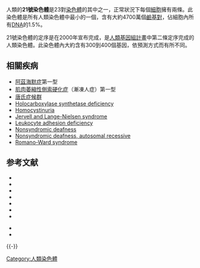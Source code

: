 {{染色體
|名称=21號染色體
|染色體圖=Chr-21.jpeg
|标题=21號染色體
|物種=''Homo sapiens''
|類型=[[體染色體|體染色體]]
|基因數量=200-400
}}

人類的'''21號染色體'''是23對[[染色體|染色體]]的其中之一，正常狀況下每個[[細胞|細胞]]擁有兩條。此染色體是所有人類染色體中最小的一個，含有大約4700萬個[[鹼基對|鹼基對]]，佔細胞內所有[[DNA|DNA]]的1.5%。

21號染色體的定序是在2000年宣布完成，是[[人類基因組計畫|人類基因組計畫]]中第二條定序完成的人類染色體。此染色體內大約含有300到400個基因，依預測方式而有所不同。

== 相關疾病 ==
* [[阿茲海默症|阿茲海默症]]第一型
* [[肌肉萎縮性側索硬化症|肌肉萎縮性側索硬化症]]（漸凍人症）第一型
* [[唐氏症候群|唐氏症候群]]
* [[Holocarboxylase_synthetase_deficiency|Holocarboxylase synthetase deficiency]]
* [[Homocystinuria|Homocystinuria]]
* [[Jervell_and_Lange-Nielsen_syndrome|Jervell and Lange-Nielsen syndrome]]
* [[Leukocyte_adhesion_deficiency|Leukocyte adhesion deficiency]]
* [[Nonsyndromic_deafness|Nonsyndromic deafness]]
* [[Nonsyndromic_deafness,_autosomal_recessive|Nonsyndromic deafness, autosomal recessive]]
* [[Romano-Ward_syndrome|Romano-Ward syndrome]]

== 参考文献 ==
* {{cite journal en| author=Antonarakis SE, Lyle R, Dermitzakis ET, Reymond A, Deutsch S | title=Chromosome 21 and down syndrome: from genomics to pathophysiology | journal=Nat Rev Genet | year=2004 | pages=725-38 | volume=5 | issue=10  | id=PMID 15510164}}
* {{cite journal en| author=Antonarakis SE, Lyle R, Deutsch S, Reymond A | title=Chromosome 21: a small land of fascinating disorders with unknown pathophysiology | journal=Int J Dev Biol | year=2002 | pages=89-96 | volume=46 | issue=1  | id=PMID 11902692}}
* {{cite journal en| author=Antonarakis SE | title=Chromosome 21: from sequence to applications | journal=Curr Opin Genet Dev | year=2001 | pages=241-6 | volume=11 | issue=3  | id=PMID 11377958}}
* {{cite journal en| author=Gardiner K, Davisson M | title=The sequence of human chromosome 21 and implications for research into Down syndrome | journal=Genome Biol | year=2000 | pages=REVIEWS0002 | volume=1 | issue=2  | id=PMID 11178230}}
* {{cite journal | author=Gilbert F | title=Disease genes and chromosomes: disease maps of the human genome. Chromosome 21 | journal=Genet Test | year=1997 | pages=301-6 | volume=1 | issue=4  | id=PMID 10464663}}
* {{cite journal en| author=Hattori M, Fujiyama A, Taylor TD, Watanabe H, Yada T, Park HS, Toyoda A, Ishii K, Totoki Y, Choi DK, Groner Y, Soeda E, Ohki M, Takagi T, Sakaki Y, Taudien S, Blechschmidt K, Polley A, Menzel U, Delabar J, Kumpf K, Lehmann R, Patterson D, Reichwald K, Rump A, Schillhabel M, Schudy A, Zimmermann W, Rosenthal A, Kudoh J, Schibuya K, Kawasaki K, Asakawa S, Shintani A, Sasaki T, Nagamine K, Mitsuyama S, Antonarakis SE, Minoshima S, Shimizu N, Nordsiek G, Hornischer K, Brant P, Scharfe M, Schon O, Desario A, Reichelt J, Kauer G, Blocker H, Ramser J, Beck A, Klages S, Hennig S, Riesselmann L, Dagand E, Haaf T, Wehrmeyer S, Borzym K, Gardiner K, Nizetic D, Francis F, Lehrach H, Reinhardt R, Yaspo ML | title=The DNA sequence of human chromosome 21 | journal=Nature | year=2000 | pages=311-9 | volume=405 | issue=6784  | id=PMID 10830953}}
* {{cite journal en| author=Sawinska M, Ladon D | title=Mechanism, detection and clinical significance of the reciprocal translocation t(12;21)(p12;q22) in the children suffering from acute lymphoblastic leukaemia | journal=Leuk Res | year=2004 | pages=35-42 | volume=28 | issue=1  | id=PMID 14630078}}

* {{cite journal en| author= Sleegers K,Brouwers N,Gijselinck I,Theuns J, Goossens D, Wauters J,Del-Favero J,Cruts M, van Duijn CM,Van Broeckhoven C.
 | title=APP duplication is sufficient to cause early onset Alzheimer's dementia with cerebral amyloid angiopathy | journal= Brain | year=2006 | pages= | volume= | issue=  | id=PMID 16921174}}
* {{cite journal en| author= Rovelet-Lecrux A,Hannequin D,Raux G,Le Meur N,Laquerriere A, Vital A,Dumanchin C,Feuillette S,Brice A,Vercelletto M, Dubas F,Frebourg T,Campion D.
 | title=APP locus duplication causes autosomal dominant early-onset Alzheimer disease with cerebral amyloid angiopathy | journal=Nature Genetics | year=2005 | pages= | volume= | issue=  | id=PMID 16369530}}

{{-}}
{{人类基因组}}

[[Category:人類染色體|Category:人類染色體]]